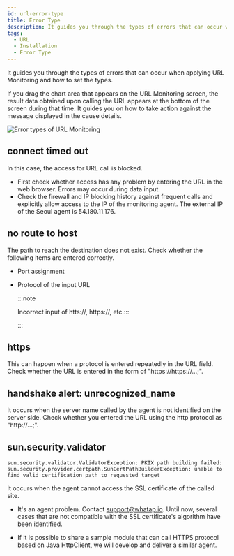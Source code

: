 ```yaml
---
id: url-error-type
title: Error Type
description: It guides you through the types of errors that can occur when applying URL Monitoring and how to set the types.
tags:
  - URL
  - Installation
  - Error Type
---
```


It guides you through the types of errors that can occur when applying URL Monitoring and how to set the types.

If you drag the chart area that appears on the URL Monitoring screen, the result data obtained upon calling the URL appears at the bottom of the screen during that time. It guides you on how to take action against the message displayed in the cause details.

![Error types of URL Monitoring](/img/url-error-type.png)

## connect timed out

In this case, the access for URL call is blocked.

-   First check whether access has any problem by entering the URL in the web browser. Errors may occur during data input.
-   Check the firewall and IP blocking history against frequent calls and explicitly allow access to the IP of the monitoring agent. The external IP of the Seoul agent is 54.180.11.176.

## no route to host

The path to reach the destination does not exist. Check whether the following items are entered correctly.

-   Port assignment

-   Protocol of the input URL

    :::note

    Incorrect input of htts://, https://, etc.:::

    :::

## https

This can happen when a protocol is entered repeatedly in the URL field. Check whether the URL is entered in the form of "https://https://...;".

## handshake alert: unrecognized_name

It occurs when the server name called by the agent is not identified on the server side. Check whether you entered the URL using the http protocol as "http://...;".

## sun.security.validator

```text
sun.security.validator.ValidatorException: PKIX path building failed:
sun.security.provider.certpath.SunCertPathBuilderException: unable to find valid certification path to requested target
```

It occurs when the agent cannot access the SSL certificate of the called site.

-   It's an agent problem. Contact [support@whatap.io](mailto:support@whatap.io). Until now, several cases that are not compatible with the SSL certificate's algorithm have been identified.

-   If it is possible to share a sample module that can call HTTPS protocol based on Java HttpClient, we will develop and deliver a similar agent.
